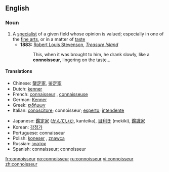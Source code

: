 ==English==

===Noun===
{{wikipedia}}
{{en-noun}}

# A [[specialist]] of a given field whose opinion is valued; especially in one of the [[fine arts]], or in a matter of [[taste]]
#*'''1883:''' [[w:Robert Louis Stevenson|Robert Louis Stevenson]], ''[[w:Treasure Island|Treasure Island]]''
#*: This, when it was brought to him, he drank slowly, like a '''connoisseur''', lingering on the taste...

====Translations====
{{top}}
*Chinese: [[鑒定家]], [[鉴定家]]
*Dutch: [[kenner]] {{m}}
*French: [[connaisseur]] {{m}}, [[connaisseuse]] {{f}}
*German: [[Kenner]] {{m}}
*Greek: [[ειδήμων]] {{m}}
*Italian: [[conoscitore]]; connoisseur; [[esperto]]; [[intendente]]
{{mid}}
*Japanese: [[鑑定家]] ([[かんていか]], kanteika), [[目利き]] (mekiki), [[鑑識家]]
*Korean: [[감정가]]
*Portuguese: connaisseur
*Polish: [[koneser]] {{m}}, [[znawca]] {{m}}
*Russian: [[знаток]] {{m}}
*Spanish: connaisseur; connoisseur
{{bottom}}

[[fr:connoisseur]]
[[no:connoisseur]]
[[ru:connoisseur]]
[[vi:connoisseur]]
[[zh:connoisseur]]